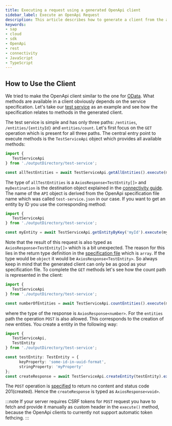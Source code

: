 ```yaml
---
title: Executing a request using a generated OpenApi client
sidebar_label: Execute an OpenApi Request
description: This article describes how to generate a client from the a service definition and how to use the client.
keywords:
- sap
- cloud
- sdk
- OpenApi
- rest
- connectivity
- JavaScript
- TypeScript
---
```



## How to Use the Client

We tried to make the OpenApi client similar to the one for [OData](../odata/execute-odata-request).
What methods are available in a client obviously depends on the service specification.
Let's take  our [test service](https://github.com/SAP/cloud-sdk-js/blob/main/test-resources/rest-service-specs/test-service.json) as an example and see how the specification relates to methods in the generated client.

The test service is simple and has only three paths: `/entities`, `/entities/{entityId}` and `entities/count`.
Let's first focus on the `GET` operation which is present for all three paths.
The central entry point to execute methods is the `TestServiceApi` object which provides all available methods:

```ts
import {
   TestServiceApi
} from './outputDirectory/test-service';

const allTestEntities = await TestServiceApi.getAllEntities().execute(myDestination);
```

The type of `allTestEntities` is a `AxiosResponse<TestEntity[]>` and `myDestination` is the destination object explained in the [connectivity guide](./connectivity/destination).
The name of the `API` object is derived from the OpenApi specification file name which was called `test-service.json` in our case.
If you want to get an entity by ID you use the corresponding method:

```ts
import {
   TestServiceApi
} from './outputDirectory/test-service';

const myEntity = await TestServiceApi.getEntityByKey('myId').execute(myDestination);
```

Note that the result of this request is also typed as `AxiosResponse<TestEntity[]>`  which is a bit unexpected.
The reason for this lies in the return type definition in the [specification file](https://github.com/SAP/cloud-sdk-js/blob/main/test-resources/rest-service-specs/test-service.json) which is `array`.
If the type would be `object` it would be `AxiosResponse<TestEntity>`.
So always keep in mind that the generated client can only be as good as your specification file.
To complete the `GET` methods let's see how the count path is represented in the client:

```ts
import {
   TestServiceApi
} from './outputDirectory/test-service';

const numberOfEntities = await TestServiceApi.countEntities().execute(myDestination);
```

where the type of the response is `AxiosResponse<number>`.
For the `entities` path the operation `POST` is also allowed.
This corresponds to the creation of new entities.
You create a entity in the following way:

```ts
import {
   TestServiceApi,
   TestEntity
} from './outputDirectory/test-service';

const testEntity: TestEntity = {
      keyProperty: 'some-id-in-uuid-format',
      stringProperty: 'myProperty'
};
const createResponse = await TestServiceApi.createEntity(testEntity).execute(restDestination);
```

The `POST` operation is [specified](https://github.com/SAP/cloud-sdk-js/blob/main/test-resources/rest-service-specs/test-service.json) to return no content and status code 201(created).
Hence the `createResponse` is typed as `AxiosResponse<void>`.

:::note
If your server requires CSRF tokens for `POST` request you have to fetch and provide it manually as custom header in the `execute()` method, because the OpenApi clients to currently not support automatic token fethcing.
:::

